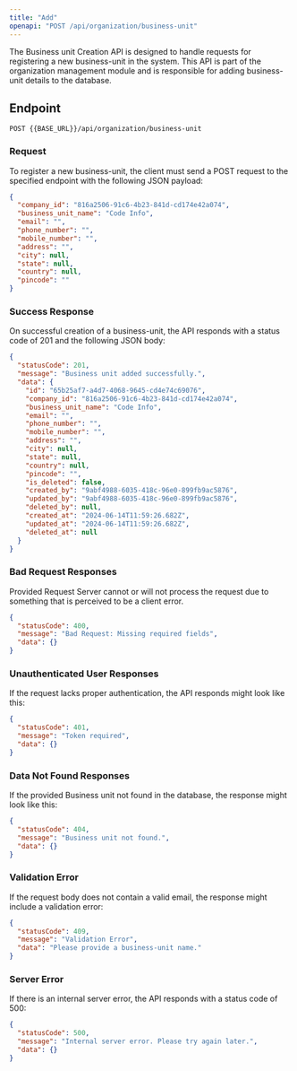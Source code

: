 ---
title: "Add"
openapi: "POST /api/organization/business-unit"
---

The Business unit Creation API is designed to handle requests for registering a new business-unit in the system. This API is part of the organization management module and is responsible for adding business-unit details to the database.

## Endpoint

`POST {{BASE_URL}}/api/organization/business-unit`

### Request

To register a new business-unit, the client must send a POST request to the specified endpoint with the following JSON payload:

```json
{
  "company_id": "816a2506-91c6-4b23-841d-cd174e42a074",
  "business_unit_name": "Code Info",
  "email": "",
  "phone_number": "",
  "mobile_number": "",
  "address": "",
  "city": null,
  "state": null,
  "country": null,
  "pincode": ""
}
```

### Success Response

On successful creation of a business-unit, the API responds with a status code of 201 and the following JSON body:

```json
{
  "statusCode": 201,
  "message": "Business unit added successfully.",
  "data": {
    "id": "65b25af7-a4d7-4068-9645-cd4e74c69076",
    "company_id": "816a2506-91c6-4b23-841d-cd174e42a074",
    "business_unit_name": "Code Info",
    "email": "",
    "phone_number": "",
    "mobile_number": "",
    "address": "",
    "city": null,
    "state": null,
    "country": null,
    "pincode": "",
    "is_deleted": false,
    "created_by": "9abf4988-6035-418c-96e0-899fb9ac5876",
    "updated_by": "9abf4988-6035-418c-96e0-899fb9ac5876",
    "deleted_by": null,
    "created_at": "2024-06-14T11:59:26.682Z",
    "updated_at": "2024-06-14T11:59:26.682Z",
    "deleted_at": null
  }
}
```

### Bad Request Responses

Provided Request Server cannot or will not process the request due to something that is perceived to be a client error.

```json
{
  "statusCode": 400,
  "message": "Bad Request: Missing required fields",
  "data": {}
}
```

### Unauthenticated User Responses

If the request lacks proper authentication, the API responds might look like this:

```json
{
  "statusCode": 401,
  "message": "Token required",
  "data": {}
}
```

### Data Not Found Responses

If the provided Business unit not found in the database, the response might look like this:

```json
{
  "statusCode": 404,
  "message": "Business unit not found.",
  "data": {}
}
```

### Validation Error

If the request body does not contain a valid email, the response might include a validation error:

```json
{
  "statusCode": 409,
  "message": "Validation Error",
  "data": "Please provide a business-unit name."
}
```

### Server Error

If there is an internal server error, the API responds with a status code of 500:

```json
{
  "statusCode": 500,
  "message": "Internal server error. Please try again later.",
  "data": {}
}
```
